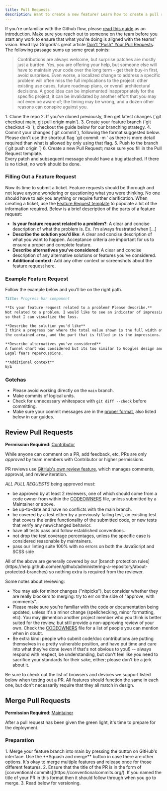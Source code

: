 ```yaml
---
title: Pull Requests
description: Want to create a new feature? Learn how to create a pull request.
---
```



<CoC />

If you're unfamiliar with the Github flow, please [read this guide](https://guides.github.com/introduction/flow/index.html) as an introduction. Make sure you reach out to someone on the team before you start any work to ensure that what you're doing is aligned with the teams' vision. Read Ilya Grigorik's great article [Don't "Push" Your Pull Requests](https://www.igvita.com/2011/12/19/dont-push-your-pull-requests/). The following passage sums up some great points:

> Contributions are always welcome, but surprise patches are mostly just a burden. Yes, you are offering your help, but someone else will have to maintain your code over the long term - get their buy-in first, avoid surprises. Even worse, a localized change to address a specific problem will often miss the full implications to the project: other existing use cases, future roadmap plans, or overall architectural decisions. A good idea can be implemented inappropriately for the specific project; it can be invalidated by another effort that you may not even be aware of; the timing may be wrong, and a dozen other reasons can conspire against you.

<Steps>
1. Clone the repo
2. If you've cloned previously, then get latest changes (`git checkout main; git pull origin main`).
3. Create your feature branch (`git checkout -b <my-new-feature>`); checkout the
   guide below for our branching strategy.
4. Commit your changes (`git commit`), following the format suggested below. Please don't use the shortcut flag `git commit -m <message>` as there is more detail required than what is allowed by only using that flag.
5. Push to the branch (`git push origin <my-new-feature>`)
6. Create a new Pull Request; make sure you fill in the Pull Request template.
</Steps>

<Aside type="caution">
Every patch and subsequent message should have a bug attached. If there is no ticket, no work should be done.
</Aside>

### Filling Out a Feature Request

Now its time to submit a ticket. Feature requests should be thorough and not leave anyone wondering or questioning what you were thinking. No one should have to ask you anything or require further clarification. When creating a ticket, use the [Feature Request template](/issues/new?template=feature_request.md) to populate a lot of the information required. Below is a brief description of the parts of a feature request:

* **Is your feature request related to a problem?**: A clear and concise description of what the problem is. Ex. I'm always frustrated when [...]
* **Describe the solution you'd like**: A clear and concise description of what you want to happen.  Acceptance criteria are important for us to ensure a proper and complete feature.
* **Describe alternatives you've considered**: A clear and concise description of any alternative solutions or features you've considered.
* **Additional context**: Add any other context or screenshots about the feature request here.

### Example Feature Request

Follow the example below and you'll be on the right path.

```markdown
Title: Progress bar component

**Is your feature request related to a problem? Please describe.**
Not related to a problem. I would like to see an indicator of impressions to ad requests
so that I can visualize the loss.

**Describe the solution you'd like**
I think a progress bar where the total value shown is the full width of
the contained area, and the part that is filled in is the impressions.

**Describe alternatives you've considered**
A funnel chart was considered but its too similar to Googles design and
Legal fears repercussions.

**Additional context**
N/A
```

### Gotchas

- Please avoid working directly on the `main` branch.
- Make commits of logical units.
- Check for unnecessary whitespace with `git diff --check` before committing.
- Make sure your commit messages are in the [proper format](http://tbaggery.com/2008/04/19/a-note-about-git-commit-messages.html), also listed below in our guides.


## Review Pull Requests

**Permission Required**: [Contributor](../contributing/join-the-team#permissions)

While anyone can comment on a PR, add feedback, etc, PRs are only *approved* by team members with Contributor or higher permissions.

PR reviews use [GitHub's own review feature](https://help.github.com/articles/about-pull-request-reviews/), which manages comments, approval, and review iteration.

*ALL PULL REQUESTS* being approved must:

* be approved by at least 2 reviewers, one of which should come from a code owner from within the [CODEOWNERS](../reference/code-owners) file, unless submitted by a Maintainer or above.
* be up-to-date and have no conflicts with the main branch.
* be covered by a test either by a previously-failing test, an existing test that covers the entire functionality of the submitted code, or new tests that verify any new/changed behavior.
* have all tests pass and follow established conventions.
* not drop the test coverage percentages, unless the specific case is considered reasonable by maintainers.
* pass our linting suite 100% with no errors on both the JavaScript and SCSS side

<Aside type="tip">All of the above are generally covered by our [branch protection rules](https://help.github.com/en/github/administering-a-repository/about-protected-branches) so nothing extra is required from the reviewer.</Aside>

Some notes about reviewing:

* You may ask for minor changes ("nitpicks"), but consider whether they are really blockers to merging: try to err on the side of "approve, with comments".
* Please make sure you're familiar with the code or documentation being updated, unless it's a minor change (spellchecking, minor formatting, etc). You may @mention another project member who you think is better suited for the review, but still provide a non-approving review of your own. Check the [CODEOWNERS](../reference/code-owners) file for a list of people you can mention when in doubt.
* Be extra kind: people who submit code/doc contributions are putting themselves in a pretty vulnerable position, and have put time and care into what they've done (even if that's not obvious to you!) -- always respond with respect, be understanding, but don't feel like you need to sacrifice your standards for their sake, either; please don't be a jerk about it.

<Aside type="tip">Be sure to check out the list of browsers and devices we support listed below when testing out a PR. All features should function the same in each one, but don't necessarily require that they all match in design.</Aside>

## Merge Pull Requests

**Permission Required**: [Maintainer](../contributing/join-the-team#permissions)

After a pull request has been given the green light, it's time to prepare for the deployment.

### Preparation

<Steps>
1. Merge your feature branch into main by pressing the button on GitHub's interface. Use the **Squash and merge** button in case there are other options. It's okay to merge multiple features and release once for those different features.
2. Ensure that the title of the PR is in the form of [conventional commits](https://conventionalcommits.org/). If you named the title of your PR in this format then it should follow through when you go to merge.
3. Read below for versioning.
</Steps>
